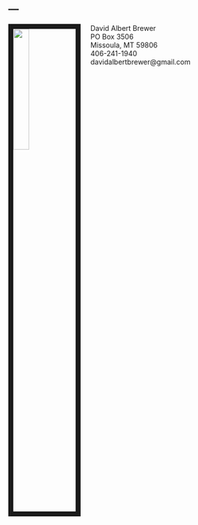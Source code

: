 ---
---

<link rel="stylesheet" href="styles.css" type="text/css">

<img src="https://davidalbertbrewer.s3-us-west-2.amazonaws.com/davidalbertbrewer_headshot_1.jpg" style="width:25%; border:10px solid; margin-right: 20px" align="left">


David Albert Brewer  
PO Box 3506  
Missoula, MT 59806  
406-241-1940  
davidalbertbrewer@gmail.com  
